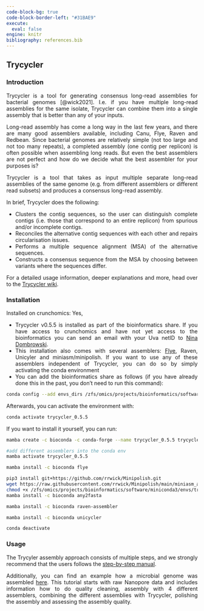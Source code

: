 ---
code-block-bg: true
code-block-border-left: "#31BAE9"
execute:
  eval: false
engine: knitr
bibliography: references.bib
---

<div style="text-align: justify">

## Trycycler

### Introduction

Trycycler is a tool for generating consensus long-read assemblies for bacterial genomes [@wick2021]. I.e. if you have multiple long-read assemblies for the same isolate, Trycycler can combine them into a single assembly that is better than any of your inputs.

Long-read assembly has come a long way in the last few years, and there are many good assemblers available, including Canu, Flye, Raven and Redbean. Since bacterial genomes are relatively simple (not too large and not too many repeats), a completed assembly (one contig per replicon) is often possible when assembling long reads. But even the best assemblers are not perfect and how do we decide what the best assembler for your purposes is? 

Trycycler is a tool that takes as input multiple separate long-read assemblies of the same genome (e.g. from different assemblers or different read subsets) and produces a consensus long-read assembly.

In brief, Trycycler does the following:

- Clusters the contig sequences, so the user can distinguish complete contigs (i.e. those that correspond to an entire replicon) from spurious and/or incomplete contigs.
- Reconciles the alternative contig sequences with each other and repairs circularisation issues.
- Performs a multiple sequence alignment (MSA) of the alternative sequences.
- Constructs a consensus sequence from the MSA by choosing between variants where the sequences differ.

For a detailed usage information, deeper explanations and more, head over to the [Trycycler wiki](https://github.com/rrwick/Trycycler/wiki).

### Installation

Installed on crunchomics: Yes,

-   Trycycler v0.5.5 is installed as part of the bioinformatics share. If you have access to crunchomics and have not yet access to the bioinformatics you can send an email with your Uva netID to [Nina Dombrowski](n.dombrowski@uva.nl).
-   This installation also comes with several assemblers: [Flye](https://scienceparkstudygroup.github.io/software_information/source/metagenomics/flye.html), Raven, Unicyler and miniasm/minipolish. If you want to use any of these assemblers independent of Trycycler, you can do so by simply activating the conda environment
-   You can add the bioinformatics share as follows (if you have already done this in the past, you don't need to run this command):

```{bash}
conda config --add envs_dirs /zfs/omics/projects/bioinformatics/software/miniconda3/envs/
```

Afterwards, you can activate the environment with:

```{bash}
conda activate trycycler_0.5.5
```

If you want to install it yourself, you can run:

```{bash}
mamba create -c bioconda -c conda-forge --name trycycler_0.5.5 trycycler=0.5.5

#add different assemblers into the conda env
mamba activate trycycler_0.5.5

mamba install -c bioconda flye

pip3 install git+https://github.com/rrwick/Minipolish.git
wget https://raw.githubusercontent.com/rrwick/Minipolish/main/miniasm_and_minipolish.sh -O <path-to-trycyler-conda-environment>/trycycler_0.5.5/bin/miniasm_and_minipolish.sh 
chmod +x /zfs/omics/projects/bioinformatics/software/miniconda3/envs/trycycler_0.5.5/bin/miniasm_and_minipolish.sh
mamba install -c bioconda any2fasta

mamba install -c bioconda raven-assembler

mamba install -c bioconda unicycler

conda deactivate
```

### Usage

The Trycyler assembly approach consists of multiple steps, and we strongly recommend that the users follows the [step-by-step manual](https://github.com/rrwick/Trycycler/wiki/How-to-run-Trycycler).

Additionally, you can find an example how a microbial genome was assembled [here](https://github.com/ndombrowski/j4_assembly). This tutorial starts with raw Nanopore data and includes information how to do quality cleaning, assembly with 4 different assemblers, combining the different assemblies with Trycycler, polishing the assembly and assessing the assembly quality.